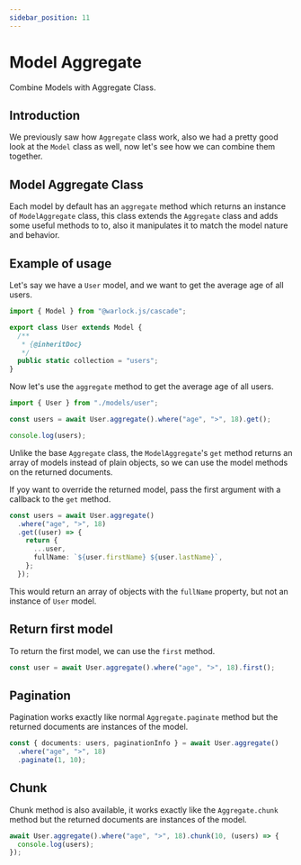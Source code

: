 ```yaml
---
sidebar_position: 11
---
```


# Model Aggregate

Combine Models with Aggregate Class.

## Introduction

We previously saw how `Aggregate` class work, also we had a pretty good look at the `Model` class as well, now let's see how we can combine them together.

## Model Aggregate Class

Each model by default has an `aggregate` method which returns an instance of `ModelAggregate` class, this class extends the `Aggregate` class and adds some useful methods to to, also it manipulates it to match the model nature and behavior.

## Example of usage

Let's say we have a `User` model, and we want to get the average age of all users.

```ts title="src/models/user.ts"
import { Model } from "@warlock.js/cascade";

export class User extends Model {
  /**
   * {@inheritDoc}
   */
  public static collection = "users";
}
```

Now let's use the `aggregate` method to get the average age of all users.

```ts title="src/index.ts"
import { User } from "./models/user";

const users = await User.aggregate().where("age", ">", 18).get();

console.log(users);
```

Unlike the base `Aggregate` class, the `ModelAggregate`'s `get` method returns an array of models instead of plain objects, so we can use the model methods on the returned documents.

If yoy want to override the returned model, pass the first argument with a callback to the `get` method.

```ts
const users = await User.aggregate()
  .where("age", ">", 18)
  .get((user) => {
    return {
      ...user,
      fullName: `${user.firstName} ${user.lastName}`,
    };
  });
```

This would return an array of objects with the `fullName` property, but not an instance of `User` model.

## Return first model

To return the first model, we can use the `first` method.

```ts
const user = await User.aggregate().where("age", ">", 18).first();
```

## Pagination

Pagination works exactly like normal `Aggregate.paginate` method but the returned documents are instances of the model.

```ts
const { documents: users, paginationInfo } = await User.aggregate()
  .where("age", ">", 18)
  .paginate(1, 10);
```

## Chunk

Chunk method is also available, it works exactly like the `Aggregate.chunk` method but the returned documents are instances of the model.

```ts
await User.aggregate().where("age", ">", 18).chunk(10, (users) => {
  console.log(users);
});
```
